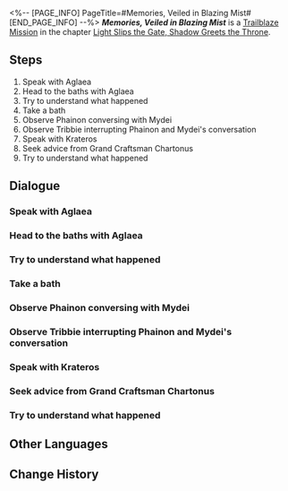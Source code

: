 <%-- [PAGE_INFO]
PageTitle=#Memories, Veiled in Blazing Mist#
[END_PAGE_INFO] --%>
{{Stub|Dialogue.}}
{{Mission Infobox
|id            = 1040205
|title         = 
|image         = Mission Memories, Veiled in Blazing Mist.png{{subst:void|<!--$UPLOAD:<<SpriteOutput/Chronicle/1040205.png>-<Mission Memories, Veiled in Blazing Mist.png>-<Fate's Atlas Images>>-->}}
|type          = Trailblaze
|event_name    = 
|chapter       = Light Slips the Gate, Shadow Greets the Throne
|requirements  = [[Trailblaze Mission]] ''[[Lamentations, Bring Not Empty Tears]]'' completed
|summary       = Tribbie sensed that Trianne had used divine power again due to being in danger. To ease her worries, she went to the baths with Aglaea for relaxation. Strangely, multiple visitors suddenly passed out in the baths. Hyacine's examination showed an unexpected reason: Overheated water. The culprit behind it turned out to be a ridiculous competition between Phainon and Mydei.
|characters    = Aglaea; Castorice; Hyacine; Merchant; Mydei; Phainon; Trailblazer; Tribbie
|startLocation = [[Amphoreus]] - [["Eternal Holy City" Okhema]]
|world         = Amphoreus
|area          = "Eternal Holy City" Okhema
|prev          = Lamentations, Bring Not Empty Tears
|next          = Passages, Knocking Echoes in Dreams
|rewards       = Trailblaze EXP*500; Stellar Jade*60; Refined Aether*4; Lost Crystal*4; Celestial Ambrosia*200; Credit*80,000
}}
'''''Memories, Veiled in Blazing Mist''''' is a [[Trailblaze Mission]] in the chapter [[Light Slips the Gate, Shadow Greets the Throne]].

==Steps==
# Speak with Aglaea
# Head to the baths with Aglaea
# Try to understand what happened
# Take a bath
# Observe Phainon conversing with Mydei
# Observe Tribbie interrupting Phainon and Mydei's conversation
# Speak with Krateros
# Seek advice from Grand Craftsman Chartonus
# Try to understand what happened

<!--
==Gameplay Notes==

--><!--
==Trial Character==

-->
==Dialogue==
{{Stub Dialogue}}

===Speak with Aglaea{{subst:void|<!--104020501-->}}===
{{Mission Description|type=trailblaze|location="Eternal Holy City" Okhema|'''We''' sense that Trianne used her divine power again. '''We're''' worried about her... Agy noticed our concern and agreed to go to the baths together to unwind.}}
{{Dialogue Start}}
:{{tx}}
{{Dialogue End}}

===Head to the baths with Aglaea{{subst:void|<!--104020502-->}}===
{{Dialogue Start}}
:{{tx}}
{{Dialogue End}}

===Try to understand what happened{{subst:void|<!--104020503-->}}===
{{Mission Description|type=trailblaze|location="Eternal Holy City" Okhema|update|Multiple visitors suddenly pass out in the baths. Hyacine's examination shows an unexpected reason: overheated water. But who is the culprit...?}}
{{Dialogue Start}}
:{{tx}}
{{Dialogue End}}

===Take a bath{{subst:void|<!--104020504-->}}===
{{Dialogue Start}}
:{{tx}}
{{Dialogue End}}

===Observe Phainon conversing with Mydei{{subst:void|<!--104020505-->}}===
{{Mission Description|type=trailblaze|location="Eternal Holy City" Okhema|update|Following a ridiculous contest, Phainon and Mydei stop to rest. The two warriors discuss the Coreflame trial, revealing untold stories from their pasts...}}
{{Dialogue Start}}
:{{tx}}
{{Dialogue End}}

===Observe Tribbie interrupting Phainon and Mydei's conversation{{subst:void|<!--104020506-->}}===
{{Dialogue Start}}
:{{tx}}
{{Dialogue End}}

===Speak with Krateros{{subst:void|<!--104020512-->}}===
{{Mission Description|type=trailblaze|location=Vortex of Genesis|update|Krateros' stubborn persistence once again brings the fate and future of the Kremnoan people before you...}}
{{Dialogue Start}}
:{{tx}}
{{Dialogue End}}

===Seek advice from Grand Craftsman Chartonus{{subst:void|<!--104020513-->}}===
{{Dialogue Start}}
:{{tx}}
{{Dialogue End}}

===Try to understand what happened{{subst:void|<!--104020510-->}}===
{{Mission Description|type=trailblaze|location="Eternal Holy City" Okhema|update|Multiple visitors suddenly pass out in the baths. Hyacine's examination shows an unexpected reason: overheated water. But who is the culprit...?}}
{{Dialogue Start}}
:{{tx}}
{{Dialogue End}}

==Other Languages==
{{Other Languages
|en   = Memories, Veiled in Blazing Mist
|zhs  = 旧忆啊，热雾中显隐扑朔
|zht  = 舊憶啊，熱霧中顯隱撲朔
|ja   = 記憶よ、熱き霧に包まれて
|ko   = 옛 기억이여, 뜨거운 안갯속에서 비틀거리네
|es   = Recuerdos, envueltos en la niebla
|fr   = Souvenirs embrumés
|ru   = О воспоминания, окутанные жарким туманом
|th   = ความทรงจำเอ๋ย จงเร้นแฝงกลางหมอกระอุ
|vi   = Hỡi Ký Ức, Mơ Hồ Sau Màn Sương Nóng
|de   = O Erinnerungen, gehüllt in brennenden Nebel
|id   = Memori, Samar-Samar di Balik Kabut Panas
|pt   = Memórias, Veladas na Névoa Ardente
}}

==Change History==
{{Change History|3.1}}
